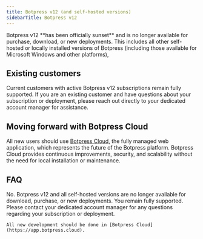 ```yaml
---
title: Botpress v12 (and self-hosted versions)
sidebarTitle: Botpress v12
---
```


<Warning>
  Botpress v12 **has been officially sunset** and is no longer available for purchase, download, or new deployments. This includes all other self-hosted or locally installed versions of Botpress (including those available for Microsoft Windows and other platforms),
</Warning>

## Existing customers

Current customers with active Botpress v12 subscriptions remain fully supported. If you are an existing customer and have questions about your subscription or deployment, please reach out directly to your dedicated account manager for assistance.

## Moving forward with Botpress Cloud

All new users should use [Botpress Cloud](https://app.botpress.cloud), the fully managed web application, which represents the future of the Botpress platform. Botpress Cloud provides continuous improvements, security, and scalability without the need for local installation or maintenance.

## FAQ

<AccordionGroup>
  <Accordion
    title="Can I still download Botpress v12 or a self-hosted version?"
  >
    No. Botpress v12 and all self-hosted versions are no longer available for download, purchase, or new deployments.
  </Accordion>
  <Accordion
    title="I am an existing Botpress v12 customer. What does this mean for me?"
  >
    You remain fully supported. Please contact your dedicated account manager for any questions regarding your subscription or deployment.
  </Accordion>
  <Accordion
    title="What should I use now if I want to build with Botpress?"
  >

    All new development should be done in [Botpress Cloud](https://app.botpress.cloud).

  </Accordion>
</AccordionGroup>
